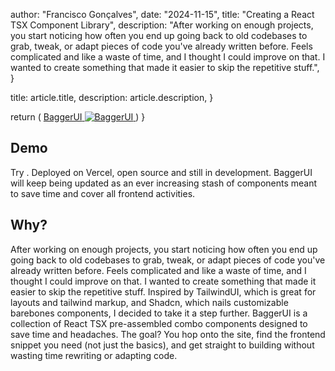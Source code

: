 
  author: "Francisco Gonçalves",
  date: "2024-11-15",
  title: "Creating a React TSX Component Library",
  description:
    "After working on enough projects, you start noticing how often you end up going back to old codebases to grab, tweak, or adapt pieces of code you've already written before. Feels complicated and like a waste of time, and I thought I could improve on that. I wanted to create something that made it easier to skip the repetitive stuff.",
}

  title: article.title,
  description: article.description,
}

  return (
    <a href="https://bagger-ui.vercel.app" target="_blank" className="external-link inline-flex items-center gap-1">
      <span>BaggerUI</span>
      <img src="/bagger-ui.svg" className="inline-flex size-4 stroke-white" alt="BaggerUI" />
    </a>
  )
}


## Demo

Try <BaggerUiLink />. Deployed on Vercel, open source and still in development. BaggerUI will keep being updated as an ever increasing stash of components meant to save time and cover all frontend activities.

## Why?

After working on enough projects, you start noticing how often you end up going back to old codebases to grab, tweak, or adapt pieces of code you've already written before. Feels complicated and like a waste of time, and I thought I could improve on that. I wanted to create something that made it easier to skip the repetitive stuff. Inspired by TailwindUI, which is great for layouts and tailwind markup, and Shadcn, which nails customizable barebones components, I decided to take it a step further. BaggerUI is a collection of React TSX pre-assembled combo components designed to save time and headaches. The goal? You hop onto the site, find the frontend snippet you need (not just the basics), and get straight to building without wasting time rewriting or adapting code.
